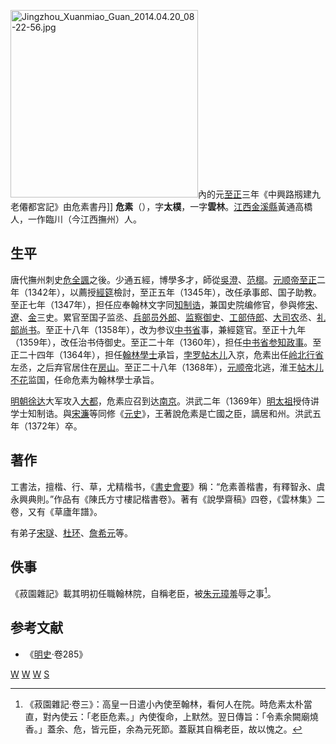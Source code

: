 {{noteTA
|1=范
}}
[[File:Jingzhou_Xuanmiao_Guan_2014.04.20_08-22-56.jpg|300px]]內的元[[至正|至正]]三年《中興路剏建九老僊都宮記》由危素書丹]]
'''危素'''（{{bd|1303年||1372年|catIdx=W}}），字'''太樸'''，一字'''雲林'''。[[江西|江西]][[金溪縣|金溪縣]]黃通高橋人，一作臨川（今江西撫州）人。

==生平==
唐代撫州刺史[[危全諷|危全諷]]之後。少通五經，博學多才，師從[[吳澄_(理學家)|吳澄]]、[[范梈|范槨]]。[[元顺帝|元顺帝]][[至正|至正]]二年（1342年），以薦授[[經筵|經筵]]檢討，至正五年（1345年），改任承事郎、国子助教。至正七年（1347年），担任应奉翰林文字同[[知制诰|知制诰]]，兼国史院编修官，參與修[[宋史|宋]]、[[遼史|遼]]、[[金史|金]]三史。累官至国子监丞、[[兵部员外郎|兵部员外郎]]、[[监察御史|监察御史]]、[[工部侍郎|工部侍郎]]、[[大司农|大司农]]丞、[[礼部尚书|礼部尚书]]。至正十八年（1358年），改为参议[[中书省|中书省]]事，兼經筵官。至正十九年（1359年），改任治书侍御史。至正二十年（1360年），担任[[中书省|中书省]][[参知政事|参知政事]]。至正二十四年（1364年），担任[[翰林學士|翰林學士]]承旨，[[孛羅帖木兒_(散只兀氏)|孛罗帖木儿]]入京，危素出任[[岭北行省|岭北行省]]左丞，之后弃官居住在[[房山|房山]]。至正二十八年（1368年），[[元顺帝|元顺帝]]北逃，淮王[[帖木儿不花_(淮王)|帖木儿不花]]监国，任命危素为翰林學士承旨。

[[明朝|明朝]][[徐达|徐达]]大军攻入[[大都|大都]]，危素应召到达[[南京|南京]]。洪武二年（1369年）[[明太祖|明太祖]]授侍讲学士知制诰。與[[宋濂|宋濂]]等同修《[[元史|元史]]》，王著說危素是亡國之臣，謫居和州。洪武五年（1372年）卒。

==著作==
工書法，擅楷、行、草，尤精楷书，《[[書史會要|書史會要]]》稱：“危素善楷書，有釋智永、虞永興典則。”作品有《陳氏方寸樓記楷書卷》。著有《說學齋稿》四卷，《雲林集》二卷，又有《草廬年譜》。

有弟子[[宋璲|宋璲]]、[[杜环|杜环]]、[[詹希元|詹希元]]等。

==佚事==
《菽園雜記》載其明初任職翰林院，自稱老臣，被[[朱元璋|朱元璋]]羞辱之事<ref>《菽園雜記·卷三》：高皇一日遣小內使至翰林，看何人在院。時危素太朴當直，對內使云：「老臣危素。」內使復命，上默然。翌日傳旨：「令素余闕廟燒香。」蓋余、危，皆元臣，余為元死節。蓋厭其自稱老臣，故以愧之。</ref>。

==参考文献==
{{reflist}}
*《[[明史|明史]]·卷285》

{{規範控制}}
[[Category:元朝官员|W]]
[[Category:明朝翰林院學士|W]]
[[Category:撫州人|W]]
[[Category:危姓|S]]